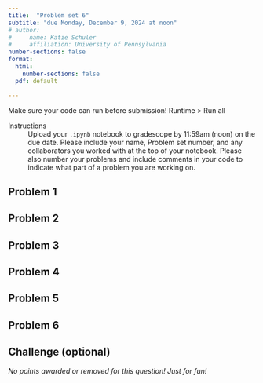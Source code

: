```yaml
---
title:  "Problem set 6"
subtitle: "due Monday, December 9, 2024 at noon"
# author: 
#     name: Katie Schuler
#     affiliation: University of Pennsylvania
number-sections: false
format: 
  html: 
    number-sections: false
  pdf: default

---
```


::: {.callout-tip title="Run your code"}
Make sure your code can run before submission! Runtime > Run all
:::

Instructions
: Upload your `.ipynb` notebook to gradescope by 11:59am (noon) on the due date. Please include your name, Problem set number, and any collaborators you worked with at the top of your notebook. Please also number your problems and include comments in your code to indicate what part of a problem you are working on.  


## Problem 1


## Problem 2

## Problem 3 

## Problem 4

## Problem 5

## Problem 6

## Challenge (optional)

*No points awarded or removed for this question! Just for fun!*




